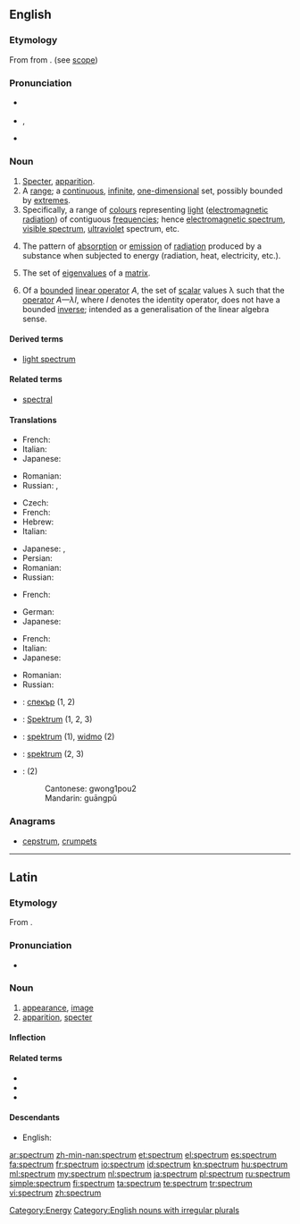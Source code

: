 ==English==
{{wikipedia}}

===Etymology===
From {{etyl|la}} {{term|spectrum||appearance, image, apparition|lang=la}} from {{term|specio|speciō|look at, view|lang=la}}. (see [[scope]])

===Pronunciation===
* {{a|Canada|UK}} {{IPA|/ˈspektrəm/}}
* {{a|unknown}} {{IPA|/ˈspɛktrəm/}}, {{SAMPA|/"spEktr@m/}}
* {{rhymes|ɛktrəm}}

===Noun===
{{en-noun|spectr|a|pl2=spectrums}}

# [[specter|Specter]], [[apparition]]. {{defdate|from early 17th c.}}
# A [[range]]; a [[continuous]], [[infinite]], [[one-dimensional]] set, possibly bounded by [[extremes]].
# Specifically, a range of [[colour]]s representing [[light]] ([[electromagnetic radiation]]) of contiguous [[frequency|frequencies]]; hence [[electromagnetic spectrum]], [[visible spectrum]], [[ultraviolet]] spectrum, etc. {{defdate|from later 17th c.}}
# {{chemistry}} The pattern of [[absorption]] or [[emission]] of [[radiation]] produced by a substance when subjected to energy (radiation, heat, electricity, etc.).
# {{mathematics|linear algebra}} The set of [[eigenvalue]]s of a [[matrix]].
# {{mathematics|functional analysis}} Of a [[bounded]] [[linear operator]] ''A'', the set of [[scalar]] values λ such that the [[operator]] ''A—λI'', where ''I'' denotes the identity operator, does not have a bounded [[inverse]]; intended as a generalisation of the linear algebra sense.

====Derived terms====
* [[light spectrum]]

====Related terms====
* [[spectral]]

====Translations====
{{trans-top|range}}
* French: {{t+|fr|spectre|m}}
* Italian: {{t+|it|spettro}}
* Japanese: {{t-|ja|スペクトル|tr=supekutoru}}
{{trans-mid}}
* Romanian: {{t-|ro|spectru|n}}
* Russian: {{t+|ru|спектр|m|tr=sp'ektr}}, {{t|ru|диапазон|m|tr=diapazón}}
{{trans-bottom}}

{{trans-top|range of colors}}
* Czech: {{t-|cs|spektrum|n}}
* French: {{t+|fr|spectre|m}}
* Hebrew: {{t+|he|ספקטרום|tr=spéktrum}}
* Italian: {{t+|it|spettro}}
{{trans-mid}}
* Japanese: {{t-|ja|スペクトル|tr=supekutoru}}, {{t|ja|分光特性|tr=bunkō tokusē}}
* Persian: {{t-|fa|طیف}}
* Romanian: {{t-|ro|spectru|n}}
* Russian: {{t+|ru|спектр|m|tr=sp'ektr}}
{{trans-bottom}}

{{trans-top|chemistry: a pattern of absorption or emission of radiation}}
* French: {{t+|fr|spectre|m}}
{{trans-mid}}
* German: {{t|de|Spektrum|n}}
* Japanese: {{t-|ja|スペクトル|tr=supekutoru}}
{{trans-bottom}}

{{trans-top|linear algebra: set of scalar values}}
* French: {{t+|fr|spectre|m}}
* Italian: {{t+|it|spettro}}
* Japanese: {{t-|ja|スペクトル|tr=supekutoru}}
{{trans-mid}}
* Romanian: {{t-|ro|spectru|n}}
* Russian: {{t+|ru|спектр|sp'ektr|m}}
{{trans-bottom}}

{{checktrans-top}}
* {{ttbc|Bulgarian}}: [[спекър]] {{m}} (1, 2)
* {{ttbc|German}}: [[Spektrum]] {{n}} (1, 2, 3)
{{trans-mid}}
* {{ttbc|Polish}}: [[spektrum]] {{n}} (1), [[widmo]] {{n}} (2)
* {{ttbc|Swedish}}: [[spektrum]] {{n}} (2, 3)
* {{ttbc|Chinese}}: {{zh-ts|光譜|光谱}} (2)
*: Cantonese: gwong1pou2
*: Mandarin: guāngpǔ
{{trans-bottom}}

===Anagrams===
* [[cepstrum#English|cepstrum]], [[crumpets#English|crumpets]]

[[Category:Energy]]
[[Category:English nouns with irregular plurals]]

----

==Latin==

===Etymology===
From {{term|specio|speciō|look at, behold|lang=la}}.

===Pronunciation===
* {{a|Classical}} {{IPA|/ˈspek.trum/|lang=la}}

===Noun===
{{la-noun|spectrum|spectri|spectrī|n|second}}

# [[appearance]], [[image]]
# [[apparition]], [[specter]]

====Inflection====
{{la-decl-2nd-N|spectr}}

====Related terms====
* {{l|la|specio|speciō}}
* {{l|la|spectio|spectiō}}
* {{l|la|specto|spectō}}

====Descendants====
* English: {{l|en|spectrum}}

[[ar:spectrum]]
[[zh-min-nan:spectrum]]
[[et:spectrum]]
[[el:spectrum]]
[[es:spectrum]]
[[fa:spectrum]]
[[fr:spectrum]]
[[io:spectrum]]
[[id:spectrum]]
[[kn:spectrum]]
[[hu:spectrum]]
[[ml:spectrum]]
[[my:spectrum]]
[[nl:spectrum]]
[[ja:spectrum]]
[[pl:spectrum]]
[[ru:spectrum]]
[[simple:spectrum]]
[[fi:spectrum]]
[[ta:spectrum]]
[[te:spectrum]]
[[tr:spectrum]]
[[vi:spectrum]]
[[zh:spectrum]]